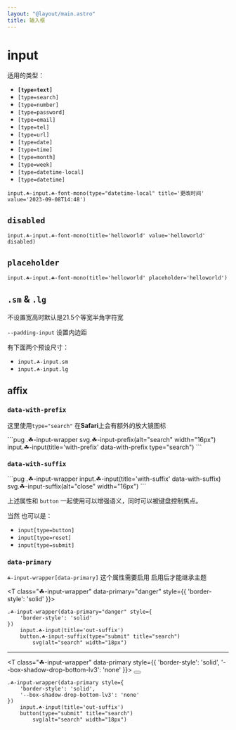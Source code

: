 ```yaml
---
layout: "@layout/main.astro"
title: 输入框
---
```




# input

适用的类型：

- **`[type=text]`**
- `[type=search]`
- `[type=number]`
- `[type=password]`
- `[type=email]`
- `[type=tel]`
- `[type=url]`
- `[type=date]`
- `[type=time]`
- `[type=month]`
- `[type=week]`
- `[type=datetime-local]`
- `[type=datetime]`

<T tag="input" type="datetime-local" class="☘-input ☘-font-mono" title="更改时间" value='2023-09-08T14:48'/>

```pug
input.☘-input.☘-font-mono(type="datetime-local" title='更改时间' value='2023-09-08T14:48')
```

## `disabled`

<T tag="input" class="☘-input ☘-font-mono" title="helloworld" value='helloworld' disabled/>

```pug
input.☘-input.☘-font-mono(title='helloworld' value='helloworld' disabled)
```

## `placeholder`

<T tag="input" class="☘-input ☘-font-mono" title="helloworld" placeholder='helloworld'/>

```pug
input.☘-input.☘-font-mono(title='helloworld' placeholder='helloworld')
```


## `.sm` & `.lg`

不设置宽高时默认是21.5个等宽半角字符宽

`--padding-input` 设置内边距

有下面两个预设尺寸：

- `input.☘-input.sm`
    <br/><T tag="input" class="☘-input sm" title="helloworld" placeholder="更小" />
- `input.☘-input.lg`
    <br/><T tag="input" class="☘-input lg" title="helloworld" placeholder="更大" />


## affix

### `data-with-prefix`

这里使用`type="search"` 在**Safari**上会有额外的放大镜图标

<T class="☘-input-wrapper">
    <Icon class={escape('☘-input-prefix')} name="interactive-button/outline/search" alt="search" width="16px"/>
    <T tag="input" class="☘-input" data-with-prefix title="with-prefix" type="search"/>
</T>
```pug
.☘-input-wrapper
    svg.☘-input-prefix(alt="search" width="16px")
    input.☘-input(title='with-prefix' data-with-prefix type="search")
```

### `data-with-suffix`

<T class="☘-input-wrapper">
    <T tag="input" class="☘-input" data-with-suffix title="with-suffix" />
    <Icon class={escape('☘-input-suffix')} name="tips/outline/close" alt="close" width="16px"/>
</T>
```pug
.☘-input-wrapper
    input.☘-input(title='with-suffix' data-with-suffix)
    svg.☘-input-suffix(alt="close" width="16px")
```

上述属性和 `button` 一起使用可以增强语义，同时可以被键盘控制焦点。

当然 也可以是：
- `input[type=button]`
- `input[type=reset]`
- `input[type=submit]`

### `data-primary`

`☘-input-wrapper[data-primary]` 这个属性需要启用 启用后才能继承主题

<T class="☘-input-wrapper" data-primary="danger" style={{
    'border-style': 'solid'
}}>
    <T tag="input" class="☘-input" title="in-suffix" data-with-suffix />
    <T tag="button" class="☘-input-suffix" type="submit" title="search">
        <Icon name="interactive-button/outline/search" alt="search" width="18px"/>
    </T>
</T>
```pug
.☘-input-wrapper(data-primary="danger" style={
    'border-style': 'solid'
})
    input.☘-input(title='out-suffix')
    button.☘-input-suffix(type="submit" title="search")
        svg(alt="search" width="18px")
```

***

<T class="☘-input-wrapper" data-primary style={{
    'border-style': 'solid',
    '--box-shadow-drop-bottom-lv3': 'none'
}}>
    <T tag="input" class="☘-input" title="out-suffix"/>
    <button type="submit" title="search">
        <Icon name="interactive-button/outline/search" alt="search" width="18px"/>
    </button>
</T>
```pug
.☘-input-wrapper(data-primary style={
    'border-style': 'solid',
    '--box-shadow-drop-bottom-lv3': 'none'
})
    input.☘-input(title='out-suffix')
    button(type="submit" title="search")
        svg(alt="search" width="18px")
```
